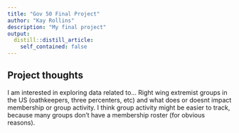 ```yaml
---
title: "Gov 50 Final Project"
author: "Kay Rollins"
description: "My final project"
output:
  distill::distill_article:
    self_contained: false
---
```




## Project thoughts

I am interested in exploring data related to...
Right wing extremist groups in the US (oathkeepers, three percenters, etc) and what does or doesnt impact membership or group activity. I think group activity might be easier to track, because many groups don't have a membership roster (for obvious reasons). 
